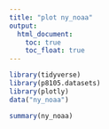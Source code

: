 ```yaml
---
title: "plot ny_noaa"
output: 
  html_document:
    toc: true
    toc_float: true
---
```


```r
library(tidyverse)
library(p8105.datasets)
library(plotly)
data("ny_noaa")

```

```r
summary(ny_noaa)
```


